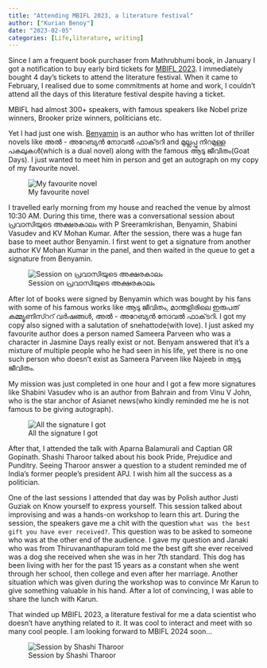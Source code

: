 ---
title: "Attending MBIFL 2023, a literature festival"
author: ["Kurian Benoy"]
date: "2023-02-05"
categories: [Life,literature, writing]
---

Since I am a frequent book purchaser from Mathrubhumi book, in January I got a notification to buy early bird tickets
for [MBIFL 2023](https://www.mbifl.com/speakers-2023/). I immediately bought 4 day's tickets to attend the literature festival. When it came to February, I realised
due to some commitments at home and work, I couldn't attend all the days of this literature festival despite having a ticket.

MBIFL had almost 300+ speakers, with famous speakers like Nobel prize winners, Brooker prize winners, politicians etc.

Yet I had just one wish. [Benyamin](https://en.wikipedia.org/wiki/Benyamin_(writer)) is an author who has written lot of thriller novels like 
അൽ - അറേബ്യൻ നോവൽ ഫാക്‌ടറി  and മുല്ലപ്പു നിറമുള്ള പകലുകൾ(which is a dual novel) along with the famous ആടു ജീവിതം(Goat Days). I just wanted to meet
him in person and get an autograph on my copy of my favourite novel.

![My favourite novel](/posts/mbifl2023/book.jpg)

I travelled early morning from my house and reached the venue by almost 10:30 AM. During this time, there was 
a conversational session about  പ്രവാസിയുടെ അക്ഷരകാലം with P Sreeramkrishan, Benyamin, Shabini Vasudev and KV Mohan Kumar. After the session, there
was a huge fan base to meet author Benyamin. I first went to get a signature from another author KV Mohan Kumar in the panel, and then waited
in the queue to get a signature from Benyamin.

![Session on പ്രവാസിയുടെ അക്ഷരകാലം](/posts/mbifl2023/benyamin_session.jpg)

After lot of books were signed by Benyamin which was bought by his fans with some of his famous works like ആടു ജീവിതം, മാന്തളിരിലെ ഇരുപത് കമ്മ്യൂണിസ്ററ് വർഷങ്ങൾ,
അൽ - അറേബ്യൻ നോവൽ ഫാക്‌ടറി. I got my copy also signed with a salutation of snehattode(with love). I just asked my
favourite author does a person named Sameera Parveen who was a character in Jasmine Days really exist or not.
Benyam answered that it's a mixture of multiple people who he had seen in his life, yet there is no one such person who doesn't exist as
Sameera Parveen like Najeeb in ആടു ജീവിതം.


My mission was just completed in one hour and I got a few more signatures like Shabini Vasudev who is an author from Bahrain and from
Vinu V John, who is the star anchor of Asianet news(who kindly reminded me he is not famous to be giving autograph).

![All the signature I got](/posts/mbifl2023/book_signature.jpg)

After that, I attended the talk with Aparna Balamurali and Captian GR Gopinath. Shashi Tharoor talked about his book Pride, Prejudice and Punditry.
Seeing Tharoor answer a question to a student reminded me of India's former people's president APJ. I wish him all the success as a politician.


One of the last sessions I attended that day was by Polish author Justi Guziak on  Know yourself to express yourself. 
This session talked about improvising and was a hands-on workshop to learn this art. During the session, the speakers
gave me a chit with the question `what was the best gift you have ever received?`. This question was to be asked to someone 
who was at the other end of the audience. I gave my question and Janaki who was from Thiruvananthapuram told me the best gift she
ever received was a dog she received when she was in her 7th standard. This dog has been living with her for the past 15 years as
a constant when she went through her school, then college and even after her marriage. Another situation which was given during 
the workshop was to convince Mr Karun to give something valuable in his hand. After a lot of convincing, I was able to share the lunch
with Karun.


That winded up MBIFL 2023, a literature festival for me a data scientist who doesn't have anything related to it. It was 
cool to interact and meet with so many cool people. I am looking forward to MBIFL 2024 soon...

![Session by Shashi Tharoor](/posts/mbifl2023/tharoor.jpg)
